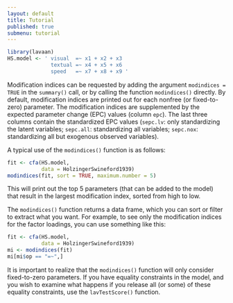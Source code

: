 ```yaml
---
layout: default
title: Tutorial
published: true
submenu: tutorial
---
```


```r
library(lavaan)
HS.model <- ' visual  =~ x1 + x2 + x3
              textual =~ x4 + x5 + x6
              speed   =~ x7 + x8 + x9 '
```

Modification indices can be requested by adding the argument `modindices =
TRUE` in the `summary()` call, or by calling the function `modindices()`
directly. By default, modification indices are printed out for each 
nonfree (or fixed-to-zero) parameter. The modification indices are 
supplemented by the expected parameter
change (EPC) values (column `epc`). The last three columns contain the
standardized EPC values (`sepc.lv`: only standardizing the latent variables;
`sepc.all`: standardizing all variables; `sepc.nox`: standardizing all
but exogenous observed variables).

A typical use of the `modindices()` function is as follows:

```r
fit <- cfa(HS.model,
           data = HolzingerSwineford1939)
modindices(fit, sort = TRUE, maximum.number = 5)
```
This will print out the top 5 parameters (that can be added to the model) that 
result in the largest modification index, sorted from  high to low. 

The `modindices()` function returns a data frame, which you can
sort or filter to extract what you want. For example, to see
only the modification indices for the factor loadings, you can use something
like this:

```r
fit <- cfa(HS.model, 
           data = HolzingerSwineford1939)
mi <- modindices(fit)
mi[mi$op == "=~",]
```

It is important to realize that the `modindices()` function will only consider
fixed-to-zero parameters. If you have equality constraints in the
model, and you wish to examine what happens if you release all (or some) of
these equality constraints, use the `lavTestScore()` function.

